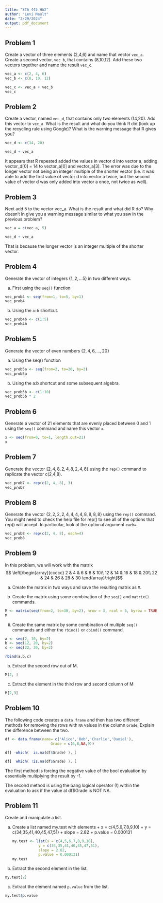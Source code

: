 ---
title: "STA 445 HW2"
author: "Levi Mault"
date: "2/29/2024"
output: pdf_document
---

## Problem 1

Create a vector of three elements (2,4,6) and name that vector `vec_a`. Create a second vector, `vec_b`, that contains (8,10,12). Add these two vectors together and name the result `vec_c`.
```{r}
vec_a <- c(2, 4, 6)
vec_b <- c(8, 10, 12)

vec_c <- vec_a + vec_b
vec_c
```


## Problem 2

Create a vector, named `vec_d`, that contains only two elements (14,20). Add this vector to `vec_a`. What is the result and what do you think R did (look up the recycling rule using Google)? What is the warning message that R gives you?
```{r}
vec_d <- c(14, 20)

vec_d + vec_a
```
It appears that R repeated added the values in vector d into vector a, adding vector_d[0] = 14 to vector_a[0] and vector_a[3].  The error was due to the longer vector not being an integer multiple of the shorter vector (i.e. it was able to add the first value of vector d into vector a twice, but the second value of vector d was only added into vector a once, not twice as well).


## Problem 3

Next add 5 to the vector vec_a. What is the result and what did R do? Why doesn't in give you a warning message similar to what you saw in the previous problem?
```{r}
vec_a = c(vec_a, 5)

vec_d + vec_a
```
That is because the longer vector is an integer multiple of the shorter vector.


## Problem 4

Generate the vector of integers $\left\{ 1,2,\dots5\right\}$ in two different ways. 

a.  First using the `seq()` function
```{r}
vec_prob4 <- seq(from=1, to=5, by=1)
vec_prob4
```


b. Using the `a:b` shortcut.
```{r}
vec_prob4b <- c(1:5)
vec_prob4b
```


## Problem 5

Generate the vector of even numbers $\left\{ 2,4,6,\dots,20\right\}$ 

a. Using the seq() function  
```{r}
vec_prob5a <- seq(from=2, to=20, by=2)
vec_prob5a
```


b. Using the a:b shortcut and some subsequent algebra. 
```{r}
vec_prob5b <- c(1:10)
vec_prob5b * 2
```


## Problem 6

Generate a vector of 21 elements that are evenly placed between 0 and 1 using the `seq()` command and name this vector `x`. 
```{r}
x <- seq(from=0, to=1, length.out=21)
x
```


## Problem 7

Generate the vector $\left\{ 2,4,8,2,4,8,2,4,8\right\}$ using the `rep()` command to replicate the vector c(2,4,8). 
```{r}
vec_prob7 <- rep(c(2, 4, 8), 3)
vec_prob7
```


## Problem 8
Generate the vector $\left\{ 2,2,2,2,4,4,4,4,8,8,8,8\right\}$
using the `rep()` command. You might need to check the help file for rep() to see all of the options that rep() will accept. In particular, look at the optional argument `each=`.
```{r}
vec_prob8 <- rep(c(2, 4, 8), each=4)
vec_prob8
```

  
## Problem 9 

In this problem, we will work with the matrix 
$$ \left[\begin{array}{ccccc}
    2 & 4 & 6 & 8 & 10\\
    12 & 14 & 16 & 18 & 20\\
    22 & 24 & 26 & 28 & 30
    \end{array}\right]$$
    
a.  Create the matrix in two ways and save the resulting matrix as `M`.

i. Create the matrix using some combination of the `seq()` and `matrix()` commands.
```{r}
M <- matrix(seq(from=2, to=30, by=2), nrow = 3, ncol = 5, byrow = TRUE)
M
```


ii. Create the same matrix by some combination of multiple `seq()` commands and either the `rbind()` or `cbind()` command.
```{r}
a <- seq(2, 10, by=2)
b <- seq(12, 20, by=2)
c <- seq(22, 30, by=2)

rbind(a,b,c)
```


b. Extract the second row out of M.
```{r}
M[2, ]
```


c. Extract the element in the third row and second column of M
```{r}
M[2,3]
```


## Problem 10 

The following code creates a `data.frame` and then has two different methods for removing the rows with `NA` values in the column `Grade`. Explain the difference between the two.

```{r, eval=FALSE}
df <- data.frame(name= c('Alice','Bob','Charlie','Daniel'),
                     Grade = c(6,8,NA,9))
    
df[ -which(  is.na(df$Grade) ), ]

df[  which( !is.na(df$Grade) ), ]
```
The first method is forcing the negative value of the bool evaluation by essentially multiplying the result by -1.

The second method is using the bang logical operator (!) within the evaluation to ask if the value at df$Grade is NOT NA.


## Problem 11 

Create and manipulate a list.

a.  Create a list named my.test with elements
        + x = c(4,5,6,7,8,9,10)
        + y = c(34,35,41,40,45,47,51)
        + slope = 2.82
        + p.value = 0.000131
```{r}
my.test <- list(x = c(4,5,6,7,8,9,10),
                y = c(34,35,41,40,45,47,51),
                slope = 2.82,
                p.value = 0.000131)
my.test
```


b.  Extract the second element in the list.
```{r}
my.test[2]
```


c.  Extract the element named `p.value` from the list.
```{r}
my.test$p.value
```




